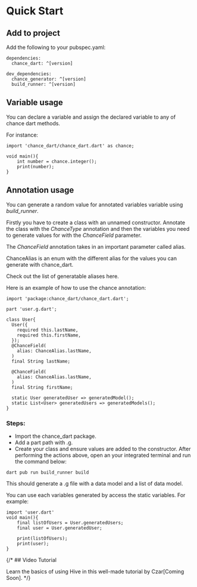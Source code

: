 # Quick Start

## Add to project

Add the following to your pubspec.yaml:

```
dependencies:
  chance_dart: ^[version]

dev_dependencies:
  chance_generator: ^[version]
  build_runner: ^[version]
```

## Variable usage

You can declare a variable and assign the declared variable to any of chance dart methods.

For instance:

```
import 'chance_dart/chance_dart.dart' as chance;

void main(){
    int number = chance.integer();
    print(number);
}

```

## Annotation usage

You can generate a random value for annotated variables variable using _build_runner_.

Firstly you have to create a class with an unnamed constructor. Annotate the class with the _ChanceType_ annotation and then the variables you need to generate values for with the _ChanceField_ parameter.

The _ChanceField_ annotation takes in an important parameter called alias.

ChanceAlias is an enum with the different alias for the values you can generate with chance_dart.

Check out the list of generatable aliases here.

Here is an example of how to use the chance annotation:

```
import 'package:chance_dart/chance_dart.dart';

part 'user.g.dart';

class User{
  User({
    required this.lastName,
    required this.firstName,
  });
  @ChanceField(
    alias: ChanceAlias.lastName,
  )
  final String lastName;

  @ChanceField(
    alias: ChanceAlias.lastName,
  )
  final String firstName;

  static User generatedUser => generatedModel();
  static List<User> generatedUsers => generatedModels();
}

```

### Steps:

- Import the chance_dart package.
- Add a part path with .g.
- Create your class and ensure values are added to the constructor.
  After performing the actions above, open an your integrated terminal and run the command below:

```
dart pub run build_runner build
```

This should generate a .g file with a data model and a list of data model.

You can use each variables generated by access the static variables. For example:

```
import 'user.dart'
void main(){
    final listOfUsers = User.generatedUsers;
    final user = User.generatedUser;

    print(listOfUsers);
    print(user);
}
```

{/\* ## Video Tutorial

Learn the basics of using Hive in this well-made tutorial by Czar[Coming Soon]. \*/}
